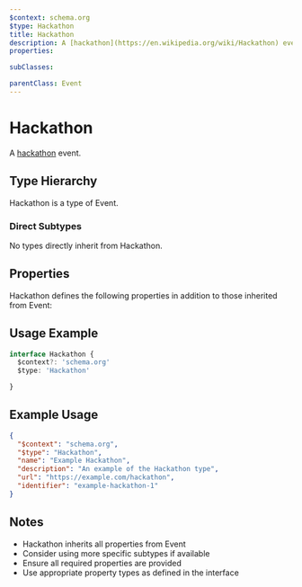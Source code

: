 ```yaml
---
$context: schema.org
$type: Hackathon
title: Hackathon
description: A [hackathon](https://en.wikipedia.org/wiki/Hackathon) event.
properties:

subClasses:

parentClass: Event
---
```


# Hackathon

A [hackathon](https://en.wikipedia.org/wiki/Hackathon) event.

## Type Hierarchy

Hackathon is a type of Event.

### Direct Subtypes

No types directly inherit from Hackathon.

## Properties

Hackathon defines the following properties in addition to those inherited from Event:



## Usage Example

```typescript
interface Hackathon {
  $context?: 'schema.org'
  $type: 'Hackathon'

}
```

## Example Usage

```json
{
  "$context": "schema.org",
  "$type": "Hackathon",
  "name": "Example Hackathon",
  "description": "An example of the Hackathon type",
  "url": "https://example.com/hackathon",
  "identifier": "example-hackathon-1"
}
```

## Notes

- Hackathon inherits all properties from Event
- Consider using more specific subtypes if available
- Ensure all required properties are provided
- Use appropriate property types as defined in the interface
